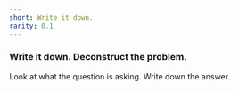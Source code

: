 ```yaml
---
short: Write it down.
rarity: 0.1
---
```


### Write it down. Deconstruct the problem.

Look at what the question is asking. Write down the answer.
